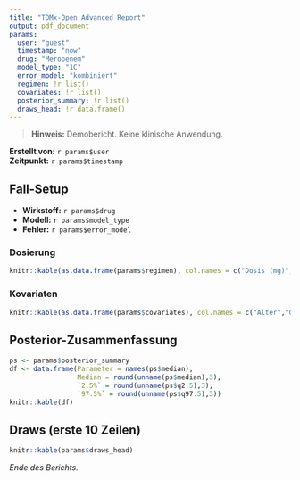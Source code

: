 ```yaml
---
title: "TDMx-Open Advanced Report"
output: pdf_document
params:
  user: "guest"
  timestamp: "now"
  drug: "Meropenem"
  model_type: "1C"
  error_model: "kombiniert"
  regimen: !r list()
  covariates: !r list()
  posterior_summary: !r list()
  draws_head: !r data.frame()
---
```


> **Hinweis:** Demobericht. Keine klinische Anwendung.

**Erstellt von:** `r params$user`  
**Zeitpunkt:** `r params$timestamp`

## Fall-Setup

- **Wirkstoff:** `r params$drug`  
- **Modell:** `r params$model_type`  
- **Fehler:** `r params$error_model`  

### Dosierung
```r
knitr::kable(as.data.frame(params$regimen), col.names = c("Dosis (mg)","τ (h)","Infusionsdauer (h)","Anzahl Gaben","Start (h)"))
```

### Kovariaten
```r
knitr::kable(as.data.frame(params$covariates), col.names = c("Alter","Gewicht","CrCL"))
```

## Posterior-Zusammenfassung
```r
ps <- params$posterior_summary
df <- data.frame(Parameter = names(ps$median),
                 Median = round(unname(ps$median),3),
                 `2.5%` = round(unname(ps$q2.5),3),
                 `97.5%` = round(unname(ps$q97.5),3))
knitr::kable(df)
```

## Draws (erste 10 Zeilen)
```r
knitr::kable(params$draws_head)
```

*Ende des Berichts.*
